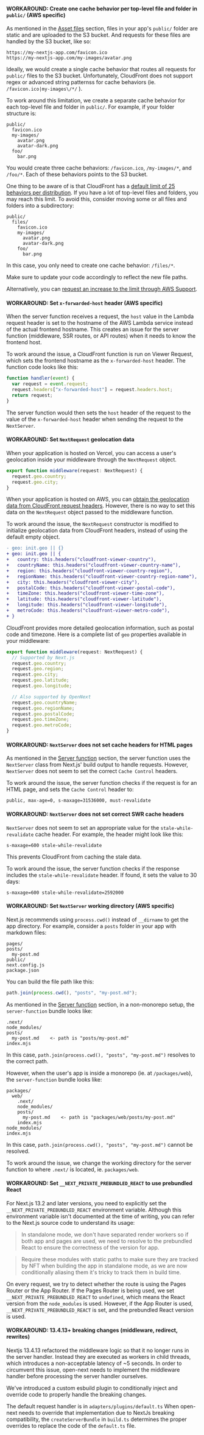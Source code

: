 #### WORKAROUND: Create one cache behavior per top-level file and folder in `public/` (AWS specific)

As mentioned in the [Asset files](#asset-files) section, files in your app's `public/` folder are static and are uploaded to the S3 bucket. And requests for these files are handled by the S3 bucket, like so:

```
https://my-nextjs-app.com/favicon.ico
https://my-nextjs-app.com/my-images/avatar.png
```

Ideally, we would create a single cache behavior that routes all requests for `public/` files to the S3 bucket. Unfortunately, CloudFront does not support regex or advanced string patternss for cache behaviors (ie. `/favicon.ico|my-images\/*/` ).

To work around this limitation, we create a separate cache behavior for each top-level file and folder in `public/`. For example, if your folder structure is:

```
public/
  favicon.ico
  my-images/
    avatar.png
    avatar-dark.png
  foo/
    bar.png
```

You would create three cache behaviors: `/favicon.ico`, `/my-images/*`, and `/foo/*`. Each of these behaviors points to the S3 bucket.

One thing to be aware of is that CloudFront has a [default limit of 25 behaviors per distribution](https://docs.aws.amazon.com/AmazonCloudFront/latest/DeveloperGuide/cloudfront-limits.html#limits-web-distributions). If you have a lot of top-level files and folders, you may reach this limit. To avoid this, consider moving some or all files and folders into a subdirectory:

```
public/
  files/
    favicon.ico
    my-images/
      avatar.png
      avatar-dark.png
    foo/
      bar.png
```

In this case, you only need to create one cache behavior: `/files/*`.

Make sure to update your code accordingly to reflect the new file paths.

Alternatively, you can [request an increase to the limit through AWS Support](https://console.aws.amazon.com/support/home#/case/create?issueType=service-limit-increase&limitType=service-code-cloudfront-distributions).

#### WORKAROUND: Set `x-forwarded-host` header (AWS specific)

When the server function receives a request, the `host` value in the Lambda request header is set to the hostname of the AWS Lambda service instead of the actual frontend hostname. This creates an issue for the server function (middleware, SSR routes, or API routes) when it needs to know the frontend host.

To work around the issue, a CloudFront function is run on Viewer Request, which sets the frontend hostname as the `x-forwarded-host` header. The function code looks like this:

```ts
function handler(event) {
  var request = event.request;
  request.headers["x-forwarded-host"] = request.headers.host;
  return request;
}
```

The server function would then sets the `host` header of the request to the value of the `x-forwarded-host` header when sending the request to the `NextServer`.

#### WORKAROUND: Set `NextRequest` geolocation data

When your application is hosted on Vercel, you can access a user's geolocation inside your middleware through the `NextRequest` object.

```ts
export function middleware(request: NextRequest) {
  request.geo.country;
  request.geo.city;
}
```

When your application is hosted on AWS, you can [obtain the geolocation data from CloudFront request headers](https://docs.aws.amazon.com/AmazonCloudFront/latest/DeveloperGuide/adding-cloudfront-headers.html#cloudfront-headers-viewer-location). However, there is no way to set this data on the `NextRequest` object passed to the middleware function.

To work around the issue, the `NextRequest` constructor is modified to initialize geolocation data from CloudFront headers, instead of using the default empty object.

```diff
- geo: init.geo || {}
+ geo: init.geo || {
+   country: this.headers("cloudfront-viewer-country"),
+   countryName: this.headers("cloudfront-viewer-country-name"),
+   region: this.headers("cloudfront-viewer-country-region"),
+   regionName: this.headers("cloudfront-viewer-country-region-name"),
+   city: this.headers("cloudfront-viewer-city"),
+   postalCode: this.headers("cloudfront-viewer-postal-code"),
+   timeZone: this.headers("cloudfront-viewer-time-zone"),
+   latitude: this.headers("cloudfront-viewer-latitude"),
+   longitude: this.headers("cloudfront-viewer-longitude"),
+   metroCode: this.headers("cloudfront-viewer-metro-code"),
+ }
```

CloudFront provides more detailed geolocation information, such as postal code and timezone. Here is a complete list of `geo` properties available in your middleware:

```ts
export function middleware(request: NextRequest) {
  // Supported by Next.js
  request.geo.country;
  request.geo.region;
  request.geo.city;
  request.geo.latitude;
  request.geo.longitude;

  // Also supported by OpenNext
  request.geo.countryName;
  request.geo.regionName;
  request.geo.postalCode;
  request.geo.timeZone;
  request.geo.metroCode;
}
```

#### WORKAROUND: `NextServer` does not set cache headers for HTML pages

As mentioned in the [Server function](#server-lambda-function) section, the server function uses the `NextServer` class from Next.js' build output to handle requests. However, `NextServer` does not seem to set the correct `Cache Control` headers.

To work around the issue, the server function checks if the request is for an HTML page, and sets the `Cache Control` header to:

```
public, max-age=0, s-maxage=31536000, must-revalidate
```

#### WORKAROUND: `NextServer` does not set correct SWR cache headers

`NextServer` does not seem to set an appropriate value for the `stale-while-revalidate` cache header. For example, the header might look like this:

```
s-maxage=600 stale-while-revalidate
```

This prevents CloudFront from caching the stale data.

To work around the issue, the server function checks if the response includes the `stale-while-revalidate` header. If found, it sets the value to 30 days:

```
s-maxage=600 stale-while-revalidate=2592000
```

#### WORKAROUND: Set `NextServer` working directory (AWS specific)

Next.js recommends using `process.cwd()` instead of `__dirname` to get the app directory. For example, consider a `posts` folder in your app with markdown files:

```
pages/
posts/
  my-post.md
public/
next.config.js
package.json
```

You can build the file path like this:

```ts
path.join(process.cwd(), "posts", "my-post.md");
```

As mentioned in the [Server function](#server-lambda-function) section, in a non-monorepo setup, the `server-function` bundle looks like:

```
.next/
node_modules/
posts/
  my-post.md    <- path is "posts/my-post.md"
index.mjs
```

In this case, `path.join(process.cwd(), "posts", "my-post.md")` resolves to the correct path.

However, when the user's app is inside a monorepo (ie. at `/packages/web`), the `server-function` bundle looks like:

```
packages/
  web/
    .next/
    node_modules/
    posts/
      my-post.md    <- path is "packages/web/posts/my-post.md"
    index.mjs
node_modules/
index.mjs
```

In this case, `path.join(process.cwd(), "posts", "my-post.md")` cannot be resolved.

To work around the issue, we change the working directory for the server function to where `.next/` is located, ie. `packages/web`.

#### WORKAROUND: Set `__NEXT_PRIVATE_PREBUNDLED_REACT` to use prebundled React

For Next.js 13.2 and later versions, you need to explicitly set the `__NEXT_PRIVATE_PREBUNDLED_REACT` environment variable. Although this environment variable isn't documented at the time of writing, you can refer to the Next.js source code to understand its usage:

> In standalone mode, we don't have separated render workers so if both app and pages are used, we need to resolve to the prebundled React to ensure the correctness of the version for app.

> Require these modules with static paths to make sure they are tracked by NFT when building the app in standalone mode, as we are now conditionally aliasing them it's tricky to track them in build time.

On every request, we try to detect whether the route is using the Pages Router or the App Router. If the Pages Router is being used, we set `__NEXT_PRIVATE_PREBUNDLED_REACT` to `undefined`, which means the React version from the `node_modules` is used. However, if the App Router is used, `__NEXT_PRIVATE_PREBUNDLED_REACT` is set, and the prebundled React version is used.

#### WORKAROUND: 13.4.13+ breaking changes (middleware, redirect, rewrites)

Nextjs 13.4.13 refactored the middleware logic so that it no longer runs in the server handler. Instead they are executed as workers in child threads, which introduces a non-acceptable latency of ~5 seconds. In order to circumvent this issue, open-next needs to implement the middleware handler before processing the server handler ourselves.

We've introduced a custom esbuild plugin to conditionally inject and override code to properly handle the breaking changes.

The default request handler is in `adapters/plugins/default.ts`
When open-next needs to override that implementation due to NextJs breaking compatibility, the `createServerBundle` in `build.ts` determines the proper overrides to replace the code of the `default.ts` file.